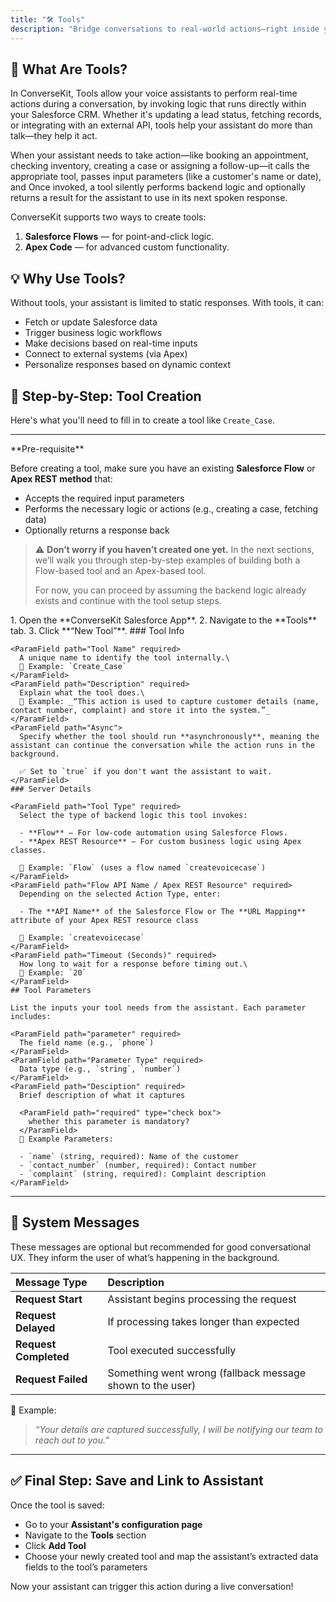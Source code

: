 ```yaml
---
title: "🛠️ Tools"
description: "Bridge conversations to real-world actions—right inside your CRM."
---
```


## 🔧 What Are Tools?

In ConverseKit, Tools allow your voice assistants to perform real-time actions during a conversation, by invoking logic that runs directly within your Salesforce CRM. Whether it's updating a lead status, fetching records, or integrating with an external API, tools help your assistant do more than talk—they help it act.

When your assistant needs to take action—like booking an appointment, checking inventory, creating a case or assigning a follow-up—it calls the appropriate tool, passes input parameters (like a customer's name or date), and Once invoked, a tool silently performs backend logic and optionally returns a result for the assistant to use in its next spoken response.

ConverseKit supports two ways to create tools:

1. **Salesforce Flows** — for point-and-click logic.
2. **Apex Code** — for advanced custom functionality.

## 💡 Why Use Tools?

Without tools, your assistant is limited to static responses. With tools, it can:

- Fetch or update Salesforce data
- Trigger business logic workflows
- Make decisions based on real-time inputs
- Connect to external systems (via Apex)
- Personalize responses based on dynamic context

<Steps>
  
</Steps>

## 📝 Step-by-Step: Tool Creation

Here's what you'll need to fill in to create a tool like `Create_Case`.

---

<Note>
  **Pre-requisite**

  Before creating a tool, make sure you have an existing **Salesforce Flow** or **Apex REST method** that:

  - Accepts the required input parameters
  - Performs the necessary logic or actions (e.g., creating a case, fetching data)
  - Optionally returns a response back

  > ⚠️ **Don’t worry if you haven’t created one yet.** In the next sections, we’ll walk you through step-by-step examples of building both a Flow-based tool and an Apex-based tool.
  >
  > For now, you can proceed by assuming the backend logic already exists and continue with the tool setup steps.
</Note>

<Steps>
  <Step title="Step 1: Navigating to Tools">
    1. Open the **ConverseKit Salesforce App**.
    2. Navigate to the **Tools** tab.
    3. Click **“New Tool”**.
  </Step>
  <Step title="Step 2: Fill in the tool information using below sections">
    ### Tool Info

    <ParamField path="Tool Name" required>
      A unique name to identify the tool internally.\
      📌 Example: `Create_Case`
    </ParamField>
    <ParamField path="Description" required>
      Explain what the tool does.\
      📌 Example: _“This action is used to capture customer details (name, contact number, complaint) and store it into the system.”_
    </ParamField>
    <ParamField path="Async">
      Specify whether the tool should run **asynchronously**, meaning the assistant can continue the conversation while the action runs in the background.

      ✅ Set to `true` if you don't want the assistant to wait.
    </ParamField>
    ### Server Details

    <ParamField path="Tool Type" required>
      Select the type of backend logic this tool invokes:

      - **Flow** – For low-code automation using Salesforce Flows.
      - **Apex REST Resource** – For custom business logic using Apex classes.

      📌 Example: `Flow` (uses a flow named `createvoicecase`)
    </ParamField>
    <ParamField path="Flow API Name / Apex REST Resource" required>
      Depending on the selected Action Type, enter:

      - The **API Name** of the Salesforce Flow or The **URL Mapping** attribute of your Apex REST resource class

      📌 Example: `createvoicecase`
    </ParamField>
    <ParamField path="Timeout (Seconds)" required>
      How long to wait for a response before timing out.\
      📌 Example: `20`
    </ParamField>
    ## Tool Parameters

    List the inputs your tool needs from the assistant. Each parameter includes:

    <ParamField path="parameter" required>
      The field name (e.g., `phone`)
    </ParamField>
    <ParamField path="Parameter Type" required>
      Data type (e.g., `string`, `number`)
    </ParamField>
    <ParamField path="Desciption" required>
      Brief description of what it captures

      <ParamField path="required" type="check box">
        whether this parameter is mandatory?
      </ParamField>
      📌 Example Parameters:

      - `name` (string, required): Name of the customer
      - `contact_number` (number, required): Contact number
      - `complaint` (string, required): Complaint description
    </ParamField>
  </Step>
</Steps>

---

## 💬 System Messages

These messages are optional but recommended for good conversational UX. They inform the user of what’s happening in the background.

| Message Type          | Description                                               |
| :-------------------- | :-------------------------------------------------------- |
| **Request Start**     | Assistant begins processing the request                   |
| **Request Delayed**   | If processing takes longer than expected                  |
| **Request Completed** | Tool executed successfully                                |
| **Request Failed**    | Something went wrong (fallback message shown to the user) |

📌 Example:

> _“Your details are captured successfully, I will be notifying our team to reach out to you.”_

---

## ✅ Final Step: Save and Link to Assistant

Once the tool is saved:

- Go to your **Assistant's configuration page**
- Navigate to the **Tools** section
- Click **Add Tool**
- Choose your newly created tool and map the assistant’s extracted data fields to the tool’s parameters

Now your assistant can trigger this action during a live conversation\!